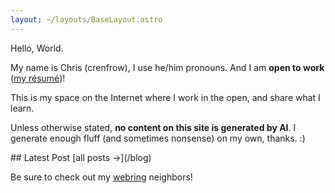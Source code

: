 ```yaml
---
layout: ~/layouts/BaseLayout.astro
---
```





<ProseWrapper>
  <span class="text-4xl dark:text-stone-100 lowercase">Hello, World<span class="text-6xl -ml-1 text-orange-600 not-prose underline-0">.</span></span>

  My name is Chris (crenfrow), I use he/him pronouns. And I am **open to work** ([my résumé](https://chrisrenfrow.dev))!

  This is my space on the Internet where I work in the open, and share what I learn.

  Unless otherwise stated, **no content on this site is generated by AI**. I generate enough fluff (and sometimes nonsense) on my own, thanks. :)

  <div class="pb-4">
    ## Latest Post
    <PostItem post={latestPost.data} slug={latestPost.slug} />
    [all posts &rarr;](/blog)
  </div>

  <div class="pb-4 flex flex-col lg:flex-row justify-between gap-4">
    <TopTaxonomy taxonomyLabel="Categories" baseUrl="/blog/categories" items={topCategories} prefix="/" />
    <TopTaxonomy taxonomyLabel="Tags" baseUrl="/blog/tags" items={topTags} prefix="#" />
  </div>

  Be sure to check out my [webring](/webrings) neighbors!
</ProseWrapper>

